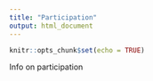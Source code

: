 ```yaml
---
title: "Participation"
output: html_document
---
```


```r
knitr::opts_chunk$set(echo = TRUE)
```

Info on participation